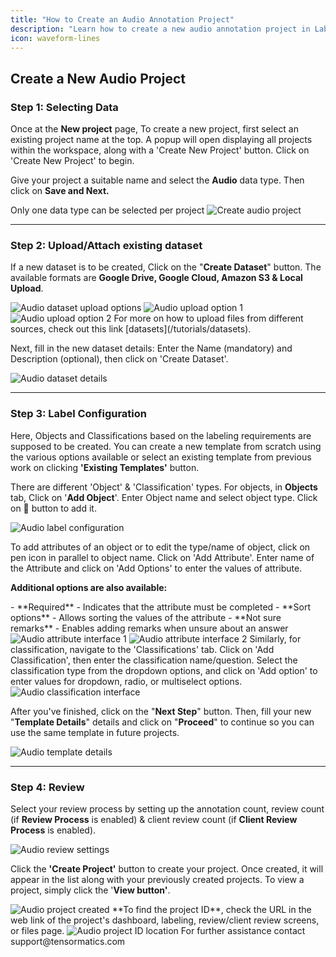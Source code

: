 ```yaml
---
title: "How to Create an Audio Annotation Project"
description: "Learn how to create a new audio annotation project in Labellerr with step-by-step instructions."
icon: waveform-lines
---
```


## Create a New Audio Project

### Step 1: Selecting Data

Once at the **New project** page, To create a new project, first select an existing project name at the top. A popup will open displaying all projects within the workspace, along with a 'Create New Project' button. Click on 'Create New Project' to begin.

Give your project a suitable name and select the **Audio** data type. Then click on **Save and Next.**

<Warning>
Only one data type can be selected per project
</Warning>

<Frame>
  <img src="https://cdn.labellerr.com/1%20%20Documentation/b532d9ab-2c66-473d-b3b2-a9042ad117f8.webp" alt="Create audio project" />
</Frame>

---

### Step 2: Upload/Attach existing dataset

If a new dataset is to be created, Click on the "**Create Dataset**" button. The available formats are **Google Drive, Google Cloud, Amazon S3 & Local Upload**.

<Frame>
  <img src="https://cdn.labellerr.com/1%20%20Documentation/036b0b91-eec0-4667-8052-cae5fb81d411.webp" alt="Audio dataset upload options" />
</Frame>

<CardGroup cols={2}>
  <Card>
    <Frame>
      <img src="https://cdn.labellerr.com/1%20%20Documentation/60fcb182-39f3-4794-95db-9e6546367ec0.webp" alt="Audio upload option 1" />
    </Frame>
  </Card>
  <Card>
    <Frame>
      <img src="https://cdn.labellerr.com/1%20%20Documentation/781dfad6-b431-408b-bd2e-c016d73ceab8.webp" alt="Audio upload option 2" />
    </Frame>
  </Card>
</CardGroup>

<Tip>
For more on how to upload files from different sources, check out this link [datasets](/tutorials/datasets).
</Tip>

Next, fill in the new dataset details: Enter the Name (mandatory) and Description (optional), then click on 'Create Dataset'.

<Frame>
  <img src="https://cdn.labellerr.com/1%20%20Documentation/cfb46b02-40b8-4d1d-bca1-51603e5ed44b.webp" alt="Audio dataset details" />
</Frame>

---

### Step 3: Label Configuration

Here, Objects and Classifications based on the labeling requirements are supposed to be created. You can create a new template from scratch using the various options available or select an existing template from previous work on clicking **'Existing Templates'** button.

There are different 'Object' & 'Classification' types. For objects, in **Objects** tab, Click on '**Add Object**'. Enter Object name and select object type. Click on 💾 button to add it.

<Frame>
  <img src="https://cdn.labellerr.com/1%20%20Documentation/54c02f60-4295-4b14-abba-696e4e49934d.webp" alt="Audio label configuration" />
</Frame>

To add attributes of an object or to edit the type/name of object, click on pen icon in parallel to object name. Click on 'Add Attribute'. Enter name of the Attribute and click on 'Add Options' to enter the values of attribute.

**Additional options are also available:**

<Info>
- **Required** - Indicates that the attribute must be completed
- **Sort options** - Allows sorting the values of the attribute  
- **Not sure remarks** - Enables adding remarks when unsure about an answer
</Info>

<CardGroup cols={2}>
  <Card>
    <Frame>
      <img src="https://cdn.labellerr.com/1%20%20Documentation/a96cf0aa-7dce-4b97-b49a-8626f5e57451.webp" alt="Audio attribute interface 1" />
    </Frame>
  </Card>
  <Card>
    <Frame>
      <img src="https://cdn.labellerr.com/1%20%20Documentation/35ea172b-7032-42f0-90f5-2adf2d35f05f.webp" alt="Audio attribute interface 2" />
    </Frame>
  </Card>
</CardGroup>

<Tip>
Similarly, for classification, navigate to the 'Classifications' tab. Click on 'Add Classification', then enter the classification name/question. Select the classification type from the dropdown options, and click on 'Add option' to enter values for dropdown, radio, or multiselect options.
</Tip>

<Frame>
  <img src="https://cdn.labellerr.com/1%20%20Documentation/1dfa3813-515a-440a-963e-34e2acfcc132.webp" alt="Audio classification interface" />
</Frame>

After you've finished, click on the "**Next Step**" button. Then, fill your new "**Template Details**" details and click on "**Proceed**" to continue so you can use the same template in future projects.

<Frame>
  <img src="https://cdn.labellerr.com/1%20%20Documentation/da7f1960-d6a9-4cfe-87e7-a265eb92c923.webp" alt="Audio template details" />
</Frame>

---

### Step 4: Review

Select your review process by setting up the annotation count, review count (if **Review Process** is enabled) & client review count (if **Client Review Process** is enabled).

<Frame>
  <img src="https://cdn.labellerr.com/1%20%20Documentation/56f5afb3-e573-4254-9ed7-53ededb492d7.webp" alt="Audio review settings" />
</Frame>

Click the **'Create Project'** button to create your project. Once created, it will appear in the list along with your previously created projects. To view a project, simply click the '**View button'**.

<Frame>
  <img src="https://cdn.labellerr.com/1%20%20Documentation/751fe5f7-b81b-49df-a937-bb079595b790.webp" alt="Audio project created" />
</Frame>

<Info>
**To find the project ID**, check the URL in the web link of the project's dashboard, labeling, review/client review screens, or files page.
</Info>

<Frame>
  <img src="https://cdn.labellerr.com/1%20%20Documentation/abe96b23-97c6-46cf-aeae-f42b795e9f83.webp" alt="Audio project ID location" />
</Frame>

<Note>
For further assistance contact support@tensormatics.com
</Note>
